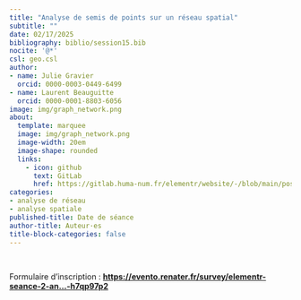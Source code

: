 ```yaml
---
title: "Analyse de semis de points sur un réseau spatial"
subtitle: ""
date: 02/17/2025
bibliography: biblio/session15.bib
nocite: '@*'
csl: geo.csl
author: 
- name: Julie Gravier
  orcid: 0000-0003-0449-6499
- name: Laurent Beauguitte
  orcid: 0000-0001-8803-6056
image: img/graph_network.png
about:
  template: marquee
  image: img/graph_network.png
  image-width: 20em
  image-shape: rounded
  links:
    - icon: github
      text: GitLab
      href: https://gitlab.huma-num.fr/elementr/website/-/blob/main/posts/seance15_AR_semi_de_points.qmd
categories: 
- analyse de réseau
- analyse spatiale
published-title: Date de séance
author-title: Auteur·es
title-block-categories: false
---
```


\


Formulaire d'inscription : [**https://evento.renater.fr/survey/elementr-seance-2-an...-h7qp97p2**](https://evento.renater.fr/survey/elementr-seance-2-an...-h7qp97p2)